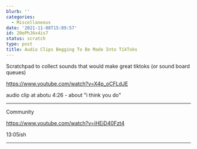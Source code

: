 ```yaml
---
blurb: ''
categories:
  - Miscellaneous
date: '2021-11-08T15:09:57'
id: 20ePhJ6x4is7
status: scratch
type: post
title: Audio Clips Begging To Be Made Into TikToks
---
```



Scratchpad to collect sounds that would make great tiktoks (or sound board queues)

https://www.youtube.com/watch?v=X4p_oCFLdJE

audio clip at abotu 4:26 - about "i think you do"

---

Community

https://www.youtube.com/watch?v=iHEjD40Fzt4

13:05ish

---




